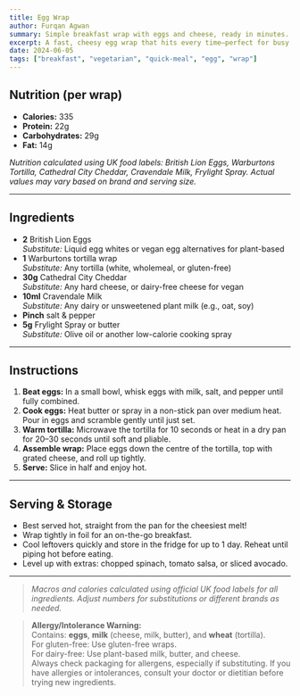 ```yaml
---
title: Egg Wrap
author: Furqan Agwan
summary: Simple breakfast wrap with eggs and cheese, ready in minutes.
excerpt: A fast, cheesy egg wrap that hits every time—perfect for busy mornings and high on comfort.
date: 2024-06-05
tags: ["breakfast", "vegetarian", "quick-meal", "egg", "wrap"]
---
```


## Nutrition (per wrap)

- **Calories:** 335  
- **Protein:** 22g  
- **Carbohydrates:** 29g  
- **Fat:** 14g

_Nutrition calculated using UK food labels: British Lion Eggs, Warburtons Tortilla, Cathedral City Cheddar, Cravendale Milk, Frylight Spray. Actual values may vary based on brand and serving size._

---

## Ingredients

- **2** British Lion Eggs  
  _Substitute:_ Liquid egg whites or vegan egg alternatives for plant-based
- **1** Warburtons tortilla wrap  
  _Substitute:_ Any tortilla (white, wholemeal, or gluten-free)
- **30g** Cathedral City Cheddar  
  _Substitute:_ Any hard cheese, or dairy-free cheese for vegan
- **10ml** Cravendale Milk  
  _Substitute:_ Any dairy or unsweetened plant milk (e.g., oat, soy)
- **Pinch** salt & pepper
- **5g** Frylight Spray or butter  
  _Substitute:_ Olive oil or another low-calorie cooking spray

---

## Instructions

1. **Beat eggs:** In a small bowl, whisk eggs with milk, salt, and pepper until fully combined.
2. **Cook eggs:** Heat butter or spray in a non-stick pan over medium heat. Pour in eggs and scramble gently until just set.
3. **Warm tortilla:** Microwave the tortilla for 10 seconds or heat in a dry pan for 20–30 seconds until soft and pliable.
4. **Assemble wrap:** Place eggs down the centre of the tortilla, top with grated cheese, and roll up tightly.
5. **Serve:** Slice in half and enjoy hot.

---

## Serving & Storage

- Best served hot, straight from the pan for the cheesiest melt!
- Wrap tightly in foil for an on-the-go breakfast.
- Cool leftovers quickly and store in the fridge for up to 1 day. Reheat until piping hot before eating.
- Level up with extras: chopped spinach, tomato salsa, or sliced avocado.

---

> _Macros and calories calculated using official UK food labels for all ingredients. Adjust numbers for substitutions or different brands as needed._

> **Allergy/Intolerance Warning:**  
> Contains: **eggs**, **milk** (cheese, milk, butter), and **wheat** (tortilla).  
> For gluten-free: Use gluten-free wraps.  
> For dairy-free: Use plant-based milk, butter, and cheese.  
> Always check packaging for allergens, especially if substituting. If you have allergies or intolerances, consult your doctor or dietitian before trying new ingredients.


